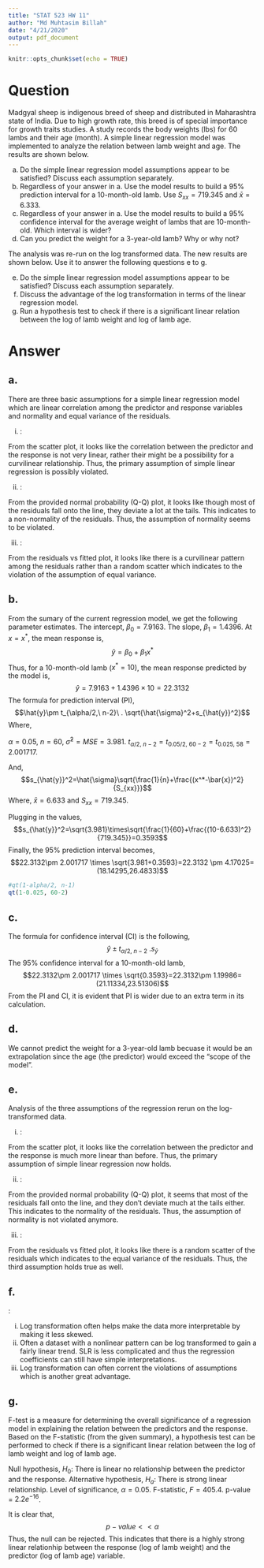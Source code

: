 ```yaml
---
title: "STAT 523 HW 11"
author: "Md Muhtasim Billah"
date: "4/21/2020"
output: pdf_document
---
```


```r
knitr::opts_chunk$set(echo = TRUE)
```

# Question

Madgyal sheep is indigenous breed of sheep and distributed in Maharashtra state of India. Due to high growth rate, this breed is of special importance for growth traits studies. A study records the body weights (lbs) for 60 lambs and their age (month). A simple linear regression model was implemented to analyze the relation between lamb weight and age. The results are shown below.

  a. Do the simple linear regression model assumptions appear to be satisfied? Discuss each assumption separately.
  b. Regardless of your answer in a. Use the model results to build a 95% prediction interval for a 10-month-old lamb. Use $S_{xx}=719.345$ and $\bar{x}=6.333$.
  c. Regardless of your answer in a. Use the model results to build a 95% confidence interval for the average weight of lambs that are 10-month-old. Which interval is wider?
  d. Can you predict the weight for a 3-year-old lamb? Why or why not?

The analysis was re-run on the log transformed data. The new results are shown below. Use it to answer the following questions e to g.

  e. Do the simple linear regression model assumptions appear to be satisfied? Discuss each assumption separately.
  f. Discuss the advantage of the log transformation in terms of the linear regression model.
  g. Run a hypothesis test to check if there is a significant linear relation between the log of lamb weight and log of lamb age.
  

# Answer

## a.

There are three basic assumptions for a simple linear regression model which are linear correlation among the predictor and response variables and normality and equal variance of the residuals.
  
  i) \underline{Linear correlation of the variables}:

From the scatter plot, it looks like the correlation between the predictor and the response is not very linear, rather their might be a possibility for a curvilinear relationship. Thus, the primary assumption of simple linear regression is possibly violated.
  
  ii) \underline{Normality of the residuals}:

From the provided normal probability (Q-Q) plot, it looks like though most of the residuals fall onto the line, they deviate a lot at the tails. This indicates to a non-normality of the residuals. Thus, the assumption of normality seems to be violated.

  iii) \underline{Equal variance of the residuals}:
  
From the residuals vs fitted plot, it looks like there is a curvilinear pattern among the residuals rather than a random scatter which indicates to the violation of the assumption of equal variance.

## b.

From the sumary of the current regression model, we get the following parameter estimates.\newline
The intercept, $\beta_0=7.9163$.\newline
The slope, $\beta_1=1.4396$.\newline
At $x=x^*$, the mean response is, 
$$\hat{y}=\beta_0+\beta_1x^*$$ 
Thus, for a 10-month-old lamb ($x^*=10$), the mean response predicted by the model is,
$$\hat{y}=7.9163+1.4396 \times 10=22.3132$$
The formula for prediction interval (PI),
$$\hat{y}\pm t_{\alpha/2,\ n-2}\ . \sqrt{\hat{\sigma}^2+s_{\hat{y}}^2}$$
Where,\newline

$\alpha=0.05$, $n=60$, $\hat{\sigma}^2=MSE=3.981$.\newline
$t_{\alpha/2,\ n-2}=t_{0.05/2,\ 60-2}=t_{0.025,\ 58}=2.001717$.\newline

And,
$$s_{\hat{y}}^2=\hat{\sigma}\sqrt{\frac{1}{n}+\frac{(x^*-\bar{x})^2}{S_{xx}}}$$
Where,\newline
$\bar{x}=6.633$ and $S_{xx}=719.345$.\newline

Plugging in the values,
$$s_{\hat{y}}^2=\sqrt{3.981}\times\sqrt{\frac{1}{60}+\frac{(10-6.633)^2}{719.345}}=0.3593$$
Finally, the 95% prediction interval becomes,
$$22.3132\pm 2.001717 \times \sqrt{3.981+0.3593}=22.3132 \pm 4.17025=(18.14295,26.4833)$$
```r
#qt(1-alpha/2, n-1)
qt(1-0.025, 60-2)
```

## c.

The formula for confidence interval (CI) is the following,
$$\hat{y}\pm t_{\alpha/2,\ n-2}\ .s_{\hat{y}}$$
The 95% confidence interval for a 10-month-old lamb,
$$22.3132\pm 2.001717 \times \sqrt{0.3593}=22.3132\pm 1.19986=(21.11334,23.51306)$$
From the PI and CI, it is evident that PI is wider due to an extra term in its calculation.

## d.

We cannot predict the weight for a 3-year-old lamb becuase it would be an extrapolation since the age (the predictor) would exceed the "scope of the model".

## e.

Analysis of the three assumptions of the regression rerun on the log-transformed data.
  
  i) \underline{Linear correlation of the variables}:

From the scatter plot, it looks like the correlation between the predictor and the response is much more linear than before. Thus, the primary assumption of simple linear regression now holds.
  
  ii) \underline{Normality of the residuals}:

From the provided normal probability (Q-Q) plot, it seems that most of the residuals fall onto the line, and they don't deviate much at the tails either. This indicates to the normality of the residuals. Thus, the assumption of normality is not violated anymore.

  iii) \underline{Equal variance of the residuals}:
  
From the residuals vs fitted plot, it looks like there is a random scatter of the residuals which indicates to the equal variance of the residuals. Thus, the third assumption holds true as well.

## f.

\underline{Advantages of log transformation for SLR}:

  i) Log transformation often helps make the data more interpretable by making it less skewed.
  ii) Often a dataset with a nonlinear pattern can be log transformed to gain a fairly linear trend. SLR is less complicated and thus the regression coefficients can still have simple interpretations.
  iii) Log transformation can often corrent the violations of assumptions which is another great advantage.
  
## g.

F-test is a measure for determining the overall significance of a regression model in explaining the relation between the predictors and the response. Based on the F-statistic (from the given summary), a hypothesis test can be performed to check if there is a significant linear relation between the log of lamb weight and log of lamb age.

Null hypothesis, $H_0:$ There is linear no relationship between the predictor and the response.\newline
Alternative hypothesis, $H_a:$ There is strong linear relationship.\newline
Level of significance, $\alpha=0.05$.\newline
F-statistic, $F=405.4$.\newline
p-value = $2.2e^{-16}$.\newline

It is clear that,
$$p-value<<\alpha$$
Thus, the null can be rejected. This indicates that there is a highly strong linear relationhip between the response (log of lamb weight) and the predictor (log of lamb age) variable.








